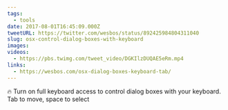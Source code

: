 ```yaml
---
tags:
  - tools
date: 2017-08-01T16:45:09.000Z
tweetURL: https://twitter.com/wesbos/status/892425984804311040
slug: osx-control-dialog-boxes-with-keyboard
images:
videos:
  - https://pbs.twimg.com/tweet_video/DGKIlzDUQAE5eRm.mp4
links:
  - https://wesbos.com/osx-dialog-boxes-keyboard-tab/
---
```

🔥 Turn on full keyboard access to control dialog boxes with your keyboard. Tab to move, space to select
